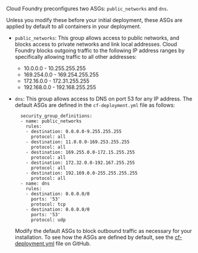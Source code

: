 Cloud Foundry preconfigures two ASGs: `public_networks` and `dns`.

Unless you modify these before your initial deployment, these ASGs are applied by default to all containers in your deployment.

* `public_networks`: This group allows access to public networks, and blocks access to private networks and link local addresses. Cloud
Foundry blocks outgoing traffic to the following IP address ranges by specifically allowing traffic to all other addresses:
	* 10.0.0.0 - 10.255.255.255
	* 169.254.0.0 - 169.254.255.255
	* 172.16.0.0 - 172.31.255.255
	* 192.168.0.0 - 192.168.255.255

* `dns`: This group allows access to DNS on port 53 for any IP address. The default ASGs are defined in the `cf-deployment.yml` file as follows:

    ```
      security_group_definitions:
      - name: public_networks
        rules:
        - destination: 0.0.0.0-9.255.255.255
          protocol: all
        - destination: 11.0.0.0-169.253.255.255
          protocol: all
        - destination: 169.255.0.0-172.15.255.255
          protocol: all
        - destination: 172.32.0.0-192.167.255.255
          protocol: all
        - destination: 192.169.0.0-255.255.255.255
          protocol: all
      - name: dns
        rules:
        - destination: 0.0.0.0/0
          ports: '53'
          protocol: tcp
        - destination: 0.0.0.0/0
          ports: '53'
          protocol: udp
    ```
    Modify the default ASGs to block outbound traffic as necessary for your installation. To see how the ASGs are defined by
    default, see the [cf-deployment.yml](https://github.com/cloudfoundry/cf-deployment/blob/main/cf-deployment.yml#L604-L627) file on GitHub.
